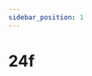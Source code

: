 ```yaml
---
sidebar_position: 1
---
```


<Snowfall snowflakeCount={200} color="silver" />

# 24f



<Table
  header={['Datum', 'Thema', 'Inhalt']}
  compact
  selectable
  rows={[
    { cells: ['20.08.2021', 'Netzwerke', 'Schichtenmodell, TCP/IP-Schichtenmodell'] },
    { cells: ['27.08.2021', 'Netzwerke', 'Codierung, IP-Adresse'] },
    { cells: ['03.09.2021', 'Netzwerke', 'Routing & DNS'] },
    { cells: ['10.09.2021', 'Netzwerke', 'Protokolle, World Wide Web']},
    { cells: ['17.09.2021', 'Netzwerke', 'Workshop'] },
    { cells: ['24.09.2021', 'Netzwerke', 'Test'], type: 'test' },
    { cells: ['01.10.2021', 'Umweltwoche', ''], type: 'holiday' },
    { cells: ['08.10.2021', 'Herbstferien', ''], type: 'holiday' },
    { cells: ['15.10.2021', 'Herbstferien', ''], type: 'holiday' },
    { cells: ['22.10.2021', 'Herbstferien', ''], type: 'holiday' },
    { cells: ['29.10.2021', 'Kryptologie', 'Antike Verschlüsselungsverfahren'] },
    { cells: ['05.11.2021', 'Kryptologie', 'Symmetrische Verschlüsselung'] },
    { cells: ['12.11.2021', 'Kryptologie', 'Asymmetrische Verschlüsselung'] },
    { cells: ['19.11.2021', 'Kryptologie', 'Hashfunktion'] },
    { cells: ['26.11.2021', 'Kryptologie', 'Digitale Signaturen'] },
    { cells: ['03.12.2021', 'Kryptologie', 'Kryptologie im Alltag'] },
    { cells: ['10.12.2021', 'Kryptologie', 'Steganographie'] },
    { cells: ['17.12.2021', 'Kryptologie', 'Test'], type: 'test' },
    { cells: ['24.12.2021', 'Winterferien', ''], type: 'holiday' },
    { cells: ['31.12.2021', 'Winterferien', ''], type: 'holiday' },
    { cells: ['07.01.2022', 'Winterferien', ''], type: 'holiday' },
    { cells: ['14.01.2022', 'Datenbanken', ''] },
    { cells: ['19.01.2022', 'Notenschluss', ''], type: 'event' },
    { cells: ['21.01.2022', 'Datenbanken', ''] },
    { cells: ['28.01.2022', 'Datenbanken', ''] }
  ]}
/>
